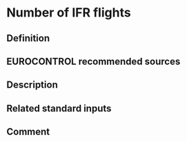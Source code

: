 # Number of IFR flights

## Definition

## EUROCONTROL recommended sources

## Description

## Related standard inputs

## Comment


